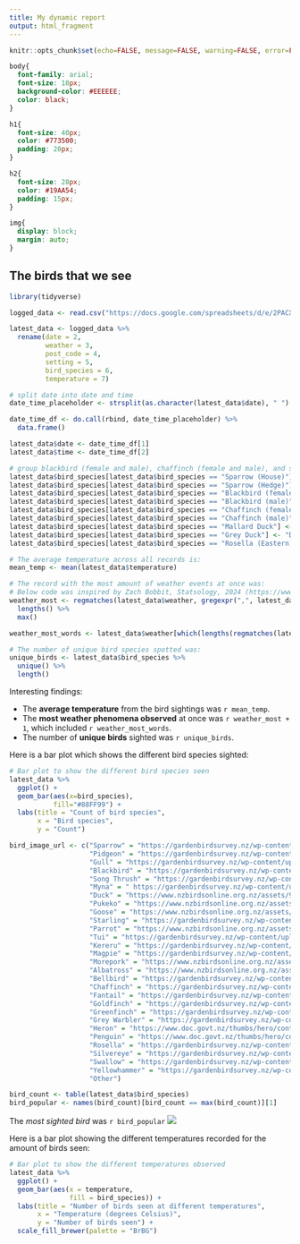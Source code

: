 ---
title: My dynamic report
output: html_fragment
---

```{r setup, include=FALSE}
knitr::opts_chunk$set(echo=FALSE, message=FALSE, warning=FALSE, error=FALSE)

```

```{css}
body{
  font-family: arial;
  font-size: 18px;
  background-color: #EEEEEE;
  color: black;
}

h1{
  font-size: 40px;
  color: #773500;
  padding: 20px;
}

h2{
  font-size: 28px;
  color: #19AA54;
  padding: 15px;
}

img{
  display: block;
  margin: auto;
}
```

## The birds that we see

<!---You need to change the contents of this Rmd! Replace the R code and markdown give below in this template document.--->

```{r load data from web}
library(tidyverse)

logged_data <- read.csv("https://docs.google.com/spreadsheets/d/e/2PACX-1vTx4qzXUuABXzuWuV6l5El_SuSGssLGo5kLCyBQ4uVAHDgKR9rjXpteaypJ_-aknNHhEc-zbg9XfSMS/pub?output=csv")
```
```{r rename variables}
latest_data <- logged_data %>%
  rename(date = 2,
         weather = 3,
         post_code = 4,
         setting = 5,
         bird_species = 6,
         temperature = 7)

# split date into date and time
date_time_placeholder <- strsplit(as.character(latest_data$date), " ")

date_time_df <- do.call(rbind, date_time_placeholder) %>%
  data.frame()

latest_data$date <- date_time_df[1]
latest_data$time <- date_time_df[2]

# group blackbird (female and male), chaffinch (female and male), and sparrow (hedge and house)
latest_data$bird_species[latest_data$bird_species == "Sparrow (House)"] <- "Sparrow"
latest_data$bird_species[latest_data$bird_species == "Sparrow (Hedge)"] <- "Sparrow"
latest_data$bird_species[latest_data$bird_species == "Blackbird (female)"] <- "Blackbird"
latest_data$bird_species[latest_data$bird_species == "Blackbird (male)"] <- "Blackbird"
latest_data$bird_species[latest_data$bird_species == "Chaffinch (female)"] <- "Chaffinch"
latest_data$bird_species[latest_data$bird_species == "Chaffinch (male)"] <- "Chaffinch"
latest_data$bird_species[latest_data$bird_species == "Mallard Duck"] <- "Duck"
latest_data$bird_species[latest_data$bird_species == "Grey Duck"] <- "Duck"
latest_data$bird_species[latest_data$bird_species == "Rosella (Eastern)"] <- "Rosella"
```
```{r summary values}
# The average temperature across all records is:
mean_temp <- mean(latest_data$temperature)

# The record with the most amount of weather events at once was:
# Below code was inspired by Zach Bobbit, Statsology, 2024 (https://www.statology.org/r-count-occurrences-of-character-in-string/)
weather_most <- regmatches(latest_data$weather, gregexpr(",", latest_data$weather)) %>%
  lengths() %>%
  max()

weather_most_words <- latest_data$weather[which(lengths(regmatches(latest_data$weather, gregexpr(", ", latest_data$weather))) == weather_most)][1]

# The number of unique bird species spotted was:
unique_birds <- latest_data$bird_species %>%
  unique() %>%
  length()
```
Interesting findings:

* The **average temperature** from the bird sightings was `r mean_temp`.
* The **most weather phenomena observed** at once was `r weather_most + 1`, which included `r weather_most_words`.
* The number of **unique birds** sighted was `r unique_birds`.

Here is a bar plot which shows the different bird species sighted:

```{r fig.width=12, fig.height=4}
# Bar plot to show the different bird species seen
latest_data %>%
  ggplot() +
  geom_bar(aes(x=bird_species),
           fill="#88FF99") +
  labs(title = "Count of bird species",
       x = "Bird species",
       y = "Count")
```
```{r}
bird_image_url <- c("Sparrow" = "https://gardenbirdsurvey.nz/wp-content/uploads/2022/02/Dunnock_istock.jpg",
                    "Pidgeon" = "https://gardenbirdsurvey.nz/wp-content/uploads/2022/02/Rock-Pigeon_Andrew-Walmsley.jpg",
                    "Gull" = "https://gardenbirdsurvey.nz/wp-content/uploads/cache/2022/02/Black-Backed-Gull_Paddy-Kemner/285460450.jpg",
                    "Blackbird" = "https://gardenbirdsurvey.nz/wp-content/uploads/cache/2022/02/Blackbird_Male_Andrew-Walmsley/2895393885.jpg",
                    "Song Thrush" = "https://gardenbirdsurvey.nz/wp-content/uploads/2022/02/Song-Thrush_Tom-Marshall.jpg",
                    "Myna" = " https://gardenbirdsurvey.nz/wp-content/uploads/2022/02/Myna_ashley-bradford.jpg",
                    "Duck" = "https://www.nzbirdsonline.org.nz/assets/95597/1691027917-mallarddrake_d803620-1024web.jpg",
                    "Pukeko" = "https://www.nzbirdsonline.org.nz/assets/95597/1691019412-28087715254_40361f0f45_o.jpg",
                    "Goose" = "https://www.nzbirdsonline.org.nz/assets/95597/1691027668-branta-canadensis-maxima_0561.jpg",
                    "Starling" = "https://gardenbirdsurvey.nz/wp-content/uploads/cache/2022/02/Starling_Andrew-Walmsley/2383985721.jpg",
                    "Parrot" = "https://www.nzbirdsonline.org.nz/assets/95597/1691021702-sulphur-crested-20cockatoo-2cred-20hill-2c230316-2c-59webnz.jpg",
                    "Tui" = "https://gardenbirdsurvey.nz/wp-content/uploads/cache/2022/02/Tui_istock/3229547564.jpg",
                    "Kereru" = "https://gardenbirdsurvey.nz/wp-content/uploads/cache/2022/02/kereru/999649717.jpg",
                    "Magpie" = "https://gardenbirdsurvey.nz/wp-content/uploads/cache/2022/02/magpie/1480257895.jpeg",
                    "Morepork" = "https://www.nzbirdsonline.org.nz/assets/95597/1691022045-morepork.jpg",
                    "Albatross" = "https://www.nzbirdsonline.org.nz/assets/95597/1691015452-c6ea5c1a8dfdaa06db826b097a4bb354.jpg",
                    "Bellbird" = "https://gardenbirdsurvey.nz/wp-content/uploads/cache/2022/02/Bellbird_Andrew-Walmsley-002/3369328103.jpg",
                    "Chaffinch" = "https://gardenbirdsurvey.nz/wp-content/uploads/cache/2022/02/Chaffinch_Male_Jonothan-Harrod/2317722682.jpg",
                    "Fantail" = "https://gardenbirdsurvey.nz/wp-content/uploads/2022/02/Fantail_istock.jpg",
                    "Goldfinch" = "https://gardenbirdsurvey.nz/wp-content/uploads/2022/02/Goldfinch_Tom-Marshall.jpg",
                    "Greenfinch" = "https://gardenbirdsurvey.nz/wp-content/uploads/2022/02/Greenfinch-Female_istock.jpg",
                    "Grey Warbler" = "https://gardenbirdsurvey.nz/wp-content/uploads/2022/02/Grey-Warbler_-Satyaki-Hosmane.jpg",
                    "Heron" = "https://www.doc.govt.nz/thumbs/hero/contentassets/40c9692610874062b2ba71e542a2419f/white-heron-1920-3.jpg",
                    "Penguin" = "https://www.doc.govt.nz/thumbs/hero/contentassets/4d245bc7f1874034a2dfbc26538ae7b5/fiordland-crested-penguin-a-walmsley-1920-3.jpg",
                    "Rosella" = "https://gardenbirdsurvey.nz/wp-content/uploads/cache/2022/02/Rosella_istock/2422901731.jpg",
                    "Silvereye" = "https://gardenbirdsurvey.nz/wp-content/uploads/2022/02/silvereye-bernard-spragg-CC0.jpg",
                    "Swallow" = "https://gardenbirdsurvey.nz/wp-content/uploads/2022/02/Welcome-Swallow_Tom-Marshall.jpg",
                    "Yellowhammer" = "https://gardenbirdsurvey.nz/wp-content/uploads/2022/02/Yellowhammer_Female_Jacqui-nz.jpg",
                    "Other")

bird_count <- table(latest_data$bird_species)
bird_popular <- names(bird_count)[bird_count == max(bird_count)][1]
```
The *most sighted bird* was `r bird_popular`
![](`r bird_image_url[bird_popular]`)

Here is a bar plot showing the different temperatures recorded for the amount of birds seen:

```{r fig.width=12, fig.height=4}
# Bar plot to show the different temperatures observed
latest_data %>%
  ggplot() +
  geom_bar(aes(x = temperature,
               fill = bird_species)) +
  labs(title = "Number of birds seen at different temperatures",
       x = "Temperature (degrees Celsius)",
       y = "Number of birds seen") +
  scale_fill_brewer(palette = "BrBG")
```
